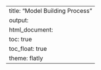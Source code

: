 ---
title: "Model Building Process"
output: 
  html_document:
    toc: true
    toc_float: true
    theme: flatly
---